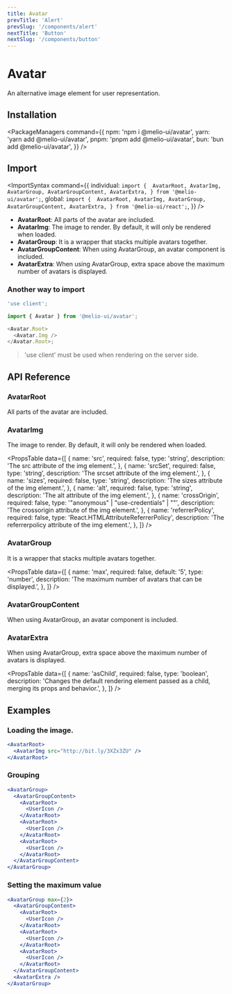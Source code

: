 ```yaml
---
title: Avatar
prevTitle: 'Alert'
prevSlug: '/components/alert'
nextTitle: 'Button'
nextSlug: '/components/button'
---
```


# Avatar

<Description>An alternative image element for user representation.</Description>

<DemoContainer>
  <AvatarDemo />
  <DemoCodeBlock component="avatar" />
</DemoContainer>

## Installation

<PackageManagers
  command={{
    npm: 'npm i @melio-ui/avatar',
    yarn: 'yarn add @melio-ui/avatar',
    pnpm: 'pnpm add @melio-ui/avatar',
    bun: 'bun add @melio-ui/avatar',
  }}
/>

## Import

<ImportSyntax
  command={{
    individual: `import { 
  AvatarRoot,
  AvatarImg,
  AvatarGroup,
  AvatarGroupContent,
  AvatarExtra,
} from '@melio-ui/avatar';`,
    global: `import { 
  AvatarRoot,
  AvatarImg,
  AvatarGroup,
  AvatarGroupContent,
  AvatarExtra,
} from '@melio-ui/react';`,
  }}
/>

- **AvatarRoot**: All parts of the avatar are included.
- **AvatarImg**: The image to render. By default, it will only be rendered when loaded.
- **AvatarGroup**: It is a wrapper that stacks multiple avatars together.
- **AvatarGroupContent**: When using AvatarGroup, an avatar component is included.
- **AvatarExtra**: When using AvatarGroup, extra space above the maximum number of avatars is displayed.

### Another way to import

```js
'use client';

import { Avatar } from '@melio-ui/avatar';

<Avatar.Root>
  <Avatar.Img />
</Avatar.Root>;
```

> 'use client' must be used when rendering on the server side.

## API Reference

### AvatarRoot

All parts of the avatar are included.

### AvatarImg

The image to render. By default, it will only be rendered when loaded.

<PropsTable
  data={[
    {
      name: 'src',
      required: false,
      type: 'string',
      description: 'The src attribute of the img element.',
    },
    {
      name: 'srcSet',
      required: false,
      type: 'string',
      description: 'The srcset attribute of the img element.',
    },
    {
      name: 'sizes',
      required: false,
      type: 'string',
      description: 'The sizes attribute of the img element.',
    },
    {
      name: 'alt',
      required: false,
      type: 'string',
      description: 'The alt attribute of the img element.',
    },
    {
      name: 'crossOrigin',
      required: false,
      type: '"anonymous" | "use-credentials" | ""',
      description: 'The crossorigin attribute of the img element.',
    },
    {
      name: 'referrerPolicy',
      required: false,
      type: 'React.HTMLAttributeReferrerPolicy',
      description: 'The referrerpolicy attribute of the img element.',
    },
  ]}
/>

### AvatarGroup

It is a wrapper that stacks multiple avatars together.

<PropsTable
  data={[
    {
      name: 'max',
      required: false,
      default: '5',
      type: 'number',
      description: 'The maximum number of avatars that can be displayed.',
    },
  ]}
/>

### AvatarGroupContent

When using AvatarGroup, an avatar component is included.

### AvatarExtra

When using AvatarGroup, extra space above the maximum number of avatars is displayed.

<PropsTable
  data={[
    {
      name: 'asChild',
      required: false,
      type: 'boolean',
      description:
        'Changes the default rendering element passed as a child, merging its props and behavior.',
    },
  ]}
/>

## Examples

### Loading the image.

```jsx
<AvatarRoot>
  <AvatarImg src="http://bit.ly/3XZx3ZU" />
</AvatarRoot>
```

### Grouping

```jsx
<AvatarGroup>
  <AvatarGroupContent>
    <AvatarRoot>
      <UserIcon />
    </AvatarRoot>
    <AvatarRoot>
      <UserIcon />
    </AvatarRoot>
    <AvatarRoot>
      <UserIcon />
    </AvatarRoot>
  </AvatarGroupContent>
</AvatarGroup>
```

### Setting the maximum value

```jsx
<AvatarGroup max={2}>
  <AvatarGroupContent>
    <AvatarRoot>
      <UserIcon />
    </AvatarRoot>
    <AvatarRoot>
      <UserIcon />
    </AvatarRoot>
    <AvatarRoot>
      <UserIcon />
    </AvatarRoot>
  </AvatarGroupContent>
  <AvatarExtra />
</AvatarGroup>
```
